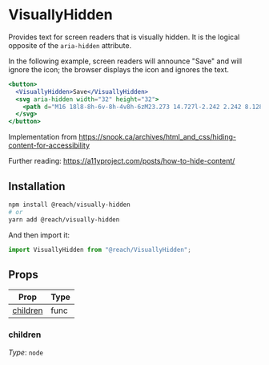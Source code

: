 # VisuallyHidden

Provides text for screen readers that is visually hidden. It is the logical opposite of the `aria-hidden` attribute.

In the following example, screen readers will announce "Save" and will ignore the icon; the browser displays the icon and ignores the text.

```.jsx
<button>
  <VisuallyHidden>Save</VisuallyHidden>
  <svg aria-hidden width="32" height="32">
    <path d="M16 18l8-8h-6v-8h-4v8h-6zM23.273 14.727l-2.242 2.242 8.128 3.031-13.158 4.907-13.158-4.907 8.127-3.031-2.242-2.242-8.727 3.273v8l16 6 16-6v-8z"></path>
  </svg>
</button>
```

Implementation from https://snook.ca/archives/html_and_css/hiding-content-for-accessibility

Further reading: https://a11yproject.com/posts/how-to-hide-content/

## Installation

```bash
npm install @reach/visually-hidden
# or
yarn add @reach/visually-hidden
```

And then import it:

```js
import VisuallyHidden from "@reach/VisuallyHidden";
```

## Props

| Prop                   | Type   |
| -----------------------| ------ |
| [children](#children)  | func   |

### children

*Type*: `node`

